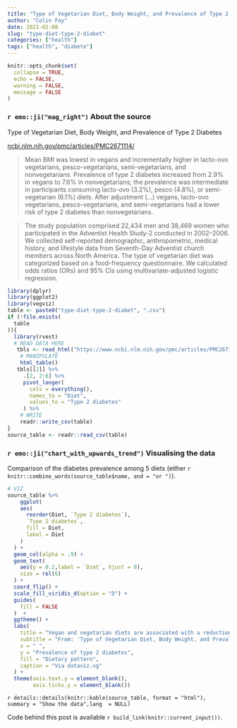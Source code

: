 ```yaml
---
title: "Type of Vegetarian Diet, Body Weight, and Prevalence of Type 2 Diabetes"
author: "Colin Fay"
date: 2021-02-08
slug: "type-diet-type-2-diabet"
categories: ["health"]
tags: ["health", "diabete"]
---
```


```r
knitr::opts_chunk$set(
  collapse = TRUE, 
  echo = FALSE, 
  warning = FALSE, 
  message = FALSE
)
```

### `r emo::ji("mag_right")` About the source 

::: {.source}
Type of Vegetarian Diet, Body Weight, and Prevalence of Type 2 Diabetes
::: 

::: {.link}
[ncbi.nlm.nih.gov/pmc/articles/PMC2671114/](https://www.ncbi.nlm.nih.gov/pmc/articles/PMC2671114/)
:::

::: {.quote}
> Mean BMI was lowest in vegans and incrementally higher in lacto-ovo vegetarians, pesco-vegetarians, semi-vegetarians, and nonvegetarians. Prevalence of type 2 diabetes increased from 2.9% in vegans to 7.6% in nonvegetarians; the prevalence was intermediate in participants consuming lacto-ovo (3.2%), pesco (4.8%), or semi-vegetarian (6.1%) diets. After adjustment (...) vegans, lacto-ovo vegetarians, pesco-vegetarians, and semi-vegetarians had a lower risk of type 2 diabetes than nonvegetarians.
:::

::: {.count}
> The study population comprised 22,434 men and 38,469 women who participated in the Adventist Health Study-2 conducted in 2002–2006. We collected self-reported demographic, anthropometric, medical history, and lifestyle data from Seventh-Day Adventist church members across North America. The type of vegetarian diet was categorized based on a food-frequency questionnaire. We calculated odds ratios (ORs) and 95% CIs using multivariate-adjusted logistic regression.
:::

```r
library(dplyr)
library(ggplot2)
library(vegviz)
table <- paste0("type-diet-type-2-diabet", ".csv")
if (!file.exists(
  table
)){
  library(rvest)
  # READ DATA HERE
   tbls <- read_html("https://www.ncbi.nlm.nih.gov/pmc/articles/PMC2671114/") %>%
    # MANIPULATE
    html_table() 
   tbls[[2]] %>%
     .[2, 2:6] %>%
     pivot_longer(
       cols = everything(), 
       names_to = "Diet", 
       values_to = "Type 2 diabetes"
     ) %>%
    # WRITE
    readr::write_csv(table)
}
source_table <- readr::read_csv(table)
```


### `r emo::ji("chart_with_upwards_trend")` Visualising the data

Comparison of the diabetes prevalence among 5 diets (either `r knitr::combine_words(source_table$name, and = "or ")`).

```r
# VIZ
source_table %>%
    ggplot(
    aes(
      reorder(Diet, `Type 2 diabetes`),
      `Type 2 diabetes`, 
      fill = Diet,  
      label = Diet
    )
  ) + 
  geom_col(alpha = .9) + 
  geom_text(
    aes(y = 0.2,label = `Diet`, hjust = 0), 
    size = rel(6)
  ) + 
  coord_flip() + 
  scale_fill_viridis_d(option = "D") + 
  guides(
    fill = FALSE
  )  +
  ggtheme() +
  labs(
    title = "Vegan and vegetarian diets are associated with a reduction in risk of type 2 diabetes", 
    subtitle = "From: 'Type of Vegetarian Diet, Body Weight, and Prevalence of Type 2 Diabetes'\nhttps://www.ncbi.nlm.nih.gov/pmc/articles/PMC2671114/", 
    x = " ", 
    y = "Prevalence of type 2 diabetes", 
    fill = "Dietary pattern",
    caption = "Via dataviz.vg"
  ) + 
  theme(axis.text.y = element_blank(),
        axis.ticks.y = element_blank())
```

`r details::details(knitr::kable(source_table, format = "html"), summary = "Show the data",lang  = NULL)`

::: {.code}
Code behind this post is available `r build_link(knitr::current_input())`. 
:::

